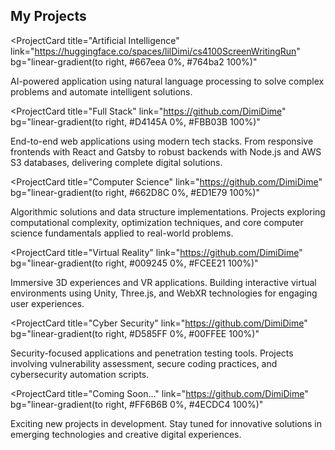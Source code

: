 ## My Projects

<ProjectCard
 title="Artificial Intelligence"
 link="https://huggingface.co/spaces/lilDimi/cs4100ScreenWritingRun"
 bg="linear-gradient(to right, #667eea 0%, #764ba2 100%)"
>
 AI-powered application using natural language 
 processing to solve complex problems and automate intelligent solutions.
</ProjectCard>

<ProjectCard
 title="Full Stack"
 link="https://github.com/DimiDime"
 bg="linear-gradient(to right, #D4145A 0%, #FBB03B 100%)"
>
 End-to-end web applications using modern tech stacks. From responsive frontends 
 with React and Gatsby to robust backends with Node.js and AWS S3 databases, delivering 
 complete digital solutions.
</ProjectCard>

<ProjectCard
 title="Computer Science"
 link="https://github.com/DimiDime"
 bg="linear-gradient(to right, #662D8C 0%, #ED1E79 100%)"
>
 Algorithmic solutions and data structure implementations. Projects exploring 
 computational complexity, optimization techniques, and core computer science 
 fundamentals applied to real-world problems.
</ProjectCard>

<ProjectCard
 title="Virtual Reality"
 link="https://github.com/DimiDime"
 bg="linear-gradient(to right, #009245 0%, #FCEE21 100%)"
>
 Immersive 3D experiences and VR applications. Building interactive virtual 
 environments using Unity, Three.js, and WebXR technologies for engaging 
 user experiences.
</ProjectCard>

<ProjectCard
 title="Cyber Security"
 link="https://github.com/DimiDime"
 bg="linear-gradient(to right, #D585FF 0%, #00FFEE 100%)"
>
 Security-focused applications and penetration testing tools. Projects involving 
 vulnerability assessment, secure coding practices, and cybersecurity automation 
 scripts.
</ProjectCard>

<ProjectCard
 title="Coming Soon..."
 link="https://github.com/DimiDime"
 bg="linear-gradient(to right, #FF6B6B 0%, #4ECDC4 100%)"
>
 Exciting new projects in development. Stay tuned for innovative solutions 
 in emerging technologies and creative digital experiences.
</ProjectCard>